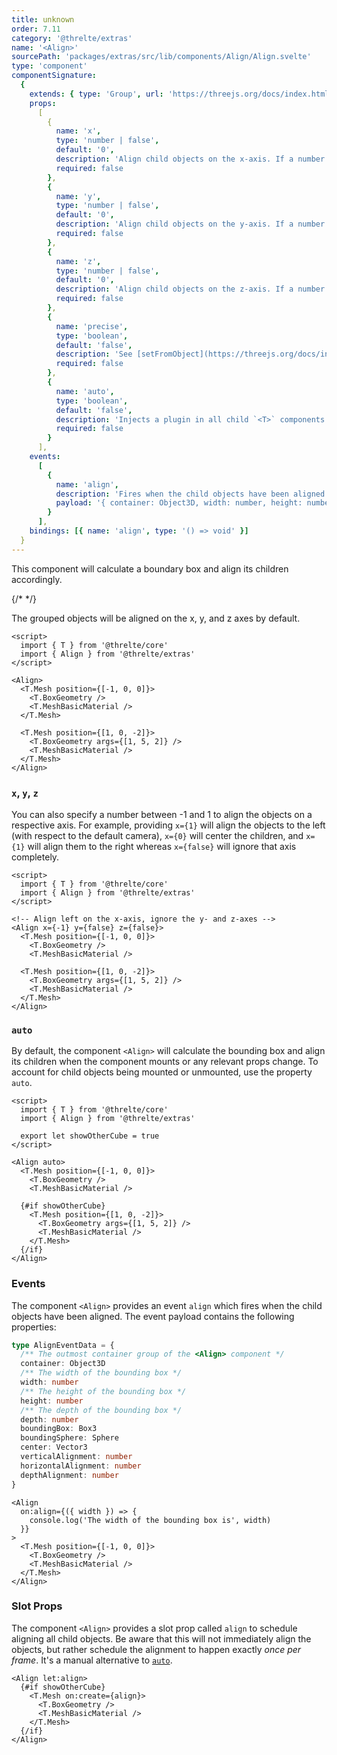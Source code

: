 ```yaml
---
title: unknown
order: 7.11
category: '@threlte/extras'
name: '<Align>'
sourcePath: 'packages/extras/src/lib/components/Align/Align.svelte'
type: 'component'
componentSignature:
  {
    extends: { type: 'Group', url: 'https://threejs.org/docs/index.html#api/en/objects/Group' },
    props:
      [
        {
          name: 'x',
          type: 'number | false',
          default: '0',
          description: 'Align child objects on the x-axis. If a number between -1 and 1 is provided, it will be used as the alignment on the x-axis. If `false` is provided, this axis will be ignored.',
          required: false
        },
        {
          name: 'y',
          type: 'number | false',
          default: '0',
          description: 'Align child objects on the y-axis. If a number between -1 and 1 is provided, it will be used as the alignment on the y-axis. If `false` is provided, this axis will be ignored.',
          required: false
        },
        {
          name: 'z',
          type: 'number | false',
          default: '0',
          description: 'Align child objects on the z-axis. If a number between -1 and 1 is provided, it will be used as the alignment on the z-axis. If `false` is provided, this axis will be ignored.',
          required: false
        },
        {
          name: 'precise',
          type: 'boolean',
          default: 'false',
          description: 'See [setFromObject](https://threejs.org/docs/index.html?q=box3#api/en/math/Box3.setFromObject)',
          required: false
        },
        {
          name: 'auto',
          type: 'boolean',
          default: 'false',
          description: 'Injects a plugin in all child `<T>` components to automatically align whenever a component mounts or unmounts.',
          required: false
        }
      ],
    events:
      [
        {
          name: 'align',
          description: 'Fires when the child objects have been aligned.',
          payload: '{ container: Object3D, width: number, height: number, depth: number, boundingBox: Box3, boundingSphere: Sphere, align: Vector3, verticalAlignment: number, horizontalAlignment: number, depthAlignment: number }'
        }
      ],
    bindings: [{ name: 'align', type: '() => void' }]
  }
---
```


This component will calculate a boundary box and align its children accordingly.

{/* <Example
  path="extras/align"
  showFile="Scene.svelte"
/> */}

The grouped objects will be aligned on the x, y, and z axes by default.

```svelte
<script>
  import { T } from '@threlte/core'
  import { Align } from '@threlte/extras'
</script>

<Align>
  <T.Mesh position={[-1, 0, 0]}>
    <T.BoxGeometry />
    <T.MeshBasicMaterial />
  </T.Mesh>

  <T.Mesh position={[1, 0, -2]}>
    <T.BoxGeometry args={[1, 5, 2]} />
    <T.MeshBasicMaterial />
  </T.Mesh>
</Align>
```

### `x`, `y`, `z`

You can also specify a number between -1 and 1 to align the objects on a respective axis. For example, providing `x={1}` will align the objects to the left (with respect to the default camera), `x={0}` will center the children, and `x={1}` will align them to the right whereas `x={false}` will ignore that axis completely.

```svelte
<script>
  import { T } from '@threlte/core'
  import { Align } from '@threlte/extras'
</script>

<!-- Align left on the x-axis, ignore the y- and z-axes -->
<Align x={-1} y={false} z={false}>
  <T.Mesh position={[-1, 0, 0]}>
    <T.BoxGeometry />
    <T.MeshBasicMaterial />

  <T.Mesh position={[1, 0, -2]}>
    <T.BoxGeometry args={[1, 5, 2]} />
    <T.MeshBasicMaterial />
  </T.Mesh>
</Align>
```

### `auto`

By default, the component `<Align>` will calculate the bounding box and align its children when the component mounts or any relevant props change. To account for child objects being mounted or unmounted, use the property `auto`.

```svelte
<script>
  import { T } from '@threlte/core'
  import { Align } from '@threlte/extras'

  export let showOtherCube = true
</script>

<Align auto>
  <T.Mesh position={[-1, 0, 0]}>
    <T.BoxGeometry />
    <T.MeshBasicMaterial />

  {#if showOtherCube}
    <T.Mesh position={[1, 0, -2]}>
      <T.BoxGeometry args={[1, 5, 2]} />
      <T.MeshBasicMaterial />
    </T.Mesh>
  {/if}
</Align>
```

### Events

The component `<Align>` provides an event `align` which fires when the child objects have been aligned. The event payload contains the following properties:

```ts
type AlignEventData = {
  /** The outmost container group of the <Align> component */
  container: Object3D
  /** The width of the bounding box */
  width: number
  /** The height of the bounding box */
  height: number
  /** The depth of the bounding box */
  depth: number
  boundingBox: Box3
  boundingSphere: Sphere
  center: Vector3
  verticalAlignment: number
  horizontalAlignment: number
  depthAlignment: number
}
```

```svelte
<Align
  on:align={({ width }) => {
    console.log('The width of the bounding box is', width)
  }}
>
  <T.Mesh position={[-1, 0, 0]}>
    <T.BoxGeometry />
    <T.MeshBasicMaterial />
  </T.Mesh>
</Align>
```

### Slot Props

The component `<Align>` provides a slot prop called `align` to schedule
aligning all child objects. Be aware that this will not immediately align the
objects, but rather schedule the alignment to happen exactly _once per frame_.
It's a manual alternative to [`auto`](#auto).

```svelte
<Align let:align>
  {#if showOtherCube}
    <T.Mesh on:create={align}>
      <T.BoxGeometry />
      <T.MeshBasicMaterial />
    </T.Mesh>
  {/if}
</Align>
```
